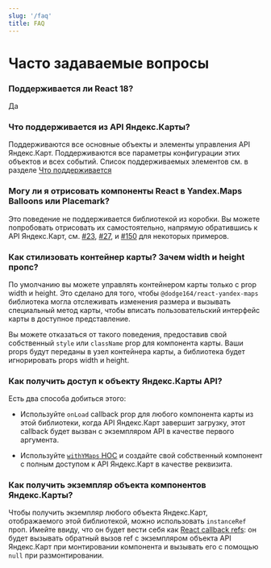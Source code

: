 ```yaml
---
slug: '/faq'
title: FAQ
---
```


# Часто задаваемые вопросы

### Поддерживается ли React 18?

Да

### Что поддерживается из API Яндекс.Карты?

Поддерживаются все основные объекты и элементы управления API Яндекс.Карт.
Поддерживаются все параметры конфигурации этих объектов и всех событий. Список
поддерживаемых элементов см. в разделе
[Что поддерживается](/#что-поддерживается)

### Могу ли я отрисовать компоненты React в Yandex.Maps Balloons или Placemark?

Это поведение не поддерживается библиотекой из коробки. Вы можете попробовать
отрисовать их самостоятельно, напрямую обратившись к API Яндекс.Карт, см.
[#23](https://github.com/gribnoysup/react-yandex-maps/issues/23),
[#27](https://github.com/gribnoysup/react-yandex-maps/issues/27), и
[#150](https://github.com/gribnoysup/react-yandex-maps/issues/150) для некоторых
примеров.

### Как стилизовать контейнер карты? Зачем width и height пропс?

По умолчанию вы можете управлять контейнером карты только с prop width и height.
Это сделано для того, чтобы `@dodge164/react-yandex-maps` библиотека могла
отслеживать изменения размера и вызывать специальный метод карты, чтобы вписать
пользовательский интерфейс карты в доступное представление.

Вы можете отказаться от такого поведения, предоставив свой собственный `style`
или `className` prop для компонента карты. Ваши props будут переданы в узел
контейнера карты, а библиотека будет игнорировать props width и height.

### Как получить доступ к объекту Яндекс.Карты API?

Есть два способа добиться этого:

- Используйте `onLoad` callback prop для любого компонента карты из этой
  библиотеки, когда API Яндекс.Карт завершит загрузку, этот callback будет
  вызван с экземпляром API в качестве первого аргумента.

- Используйте [`withYMaps` HOC][withymaps] и создайте свой собственный компонент
  с полным доступом к API Яндекс.Карт в качестве реквизита.

[withymaps]: /api/withymaps

### Как получить экземпляр объекта компонентов Яндекс.Карты?

Чтобы получить экземпляр любого объекта Яндекс.Карт, отображаемого этой
библиотекой, можно использовать `instanceRef` проп. Имейте ввиду, что он будет
вести себя как [React callback refs][]: он будет вызывать обратный вызов ref с
экземпляром объекта API Яндекс.Карт при монтировании компонента и вызывать его с
помощью `null` при размонтировании.

[react callback refs]:
  https://reactjs.org/docs/refs-and-the-dom.html#callback-refs
